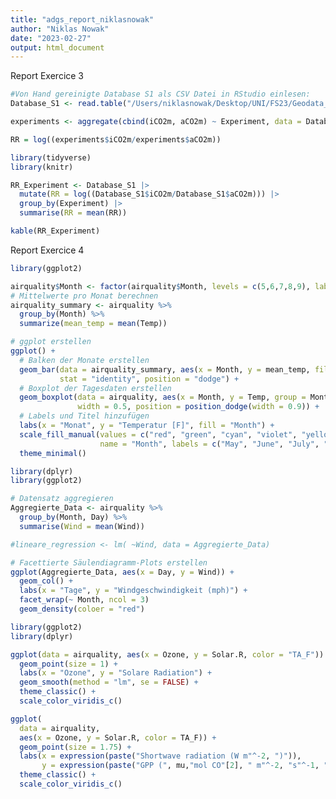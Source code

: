 ```yaml
---
title: "adgs_report_niklasnowak"
author: "Niklas Nowak"
date: "2023-02-27"
output: html_document
--- 
```


Report Exercice 3

```r
#Von Hand gereinigte Database S1 als CSV Datei in RStudio einlesen:
Database_S1 <- read.table("/Users/niklasnowak/Desktop/UNI/FS23/Geodata_Science/Report_exercice3/Daten_gereinigt/Database_S1_gereinigt.2_.csv",sep=",",header=TRUE)

experiments <- aggregate(cbind(iCO2m, aCO2m) ~ Experiment, data = Database_S1, FUN = mean )

RR = log((experiments$iCO2m/experiments$aCO2m))
```

```r
library(tidyverse)
library(knitr)

RR_Experiment <- Database_S1 |>
  mutate(RR = log((Database_S1$iCO2m/Database_S1$aCO2m))) |>
  group_by(Experiment) |>
  summarise(RR = mean(RR)) 

kable(RR_Experiment)
```

Report Exercice 4

```r
library(ggplot2)

airquality$Month <- factor(airquality$Month, levels = c(5,6,7,8,9), labels = c("May", "June", "July", "August", "September"))
# Mittelwerte pro Monat berechnen
airquality_summary <- airquality %>%
  group_by(Month) %>%
  summarize(mean_temp = mean(Temp))

# ggplot erstellen
ggplot() +
  # Balken der Monate erstellen
  geom_bar(data = airquality_summary, aes(x = Month, y = mean_temp, fill = Month),
           stat = "identity", position = "dodge") +
  # Boxplot der Tagesdaten erstellen
  geom_boxplot(data = airquality, aes(x = Month, y = Temp, group = Month),
               width = 0.5, position = position_dodge(width = 0.9)) +
  # Labels und Titel hinzufügen
  labs(x = "Monat", y = "Temperatur [F]", fill = "Month") +
  scale_fill_manual(values = c("red", "green", "cyan", "violet", "yellow"), 
                    name = "Month", labels = c("May", "June", "July", "August", "September")) +
  theme_minimal()
```

```r
library(dplyr)
library(ggplot2)

# Datensatz aggregieren
Aggregierte_Data <- airquality %>%
  group_by(Month, Day) %>%
  summarise(Wind = mean(Wind))

#lineare_regression <- lm( ~Wind, data = Aggregierte_Data)

# Facettierte Säulendiagramm-Plots erstellen
ggplot(Aggregierte_Data, aes(x = Day, y = Wind)) +
  geom_col() +
  labs(x = "Tage", y = "Windgeschwindigkeit (mph)") +
  facet_wrap(~ Month, ncol = 3)
  geom_density(coloer = "red")
```
```r
library(ggplot2)
library(dplyr)

ggplot(data = airquality, aes(x = Ozone, y = Solar.R, color = "TA_F")) +
  geom_point(size = 1) +
  labs(x = "Ozone", y = "Solare Radiation") +
  geom_smooth(method = "lm", se = FALSE) +
  theme_classic() +
  scale_color_viridis_c()
```
```r
ggplot(
  data = airquality,
  aes(x = Ozone, y = Solar.R, color = TA_F)) +
  geom_point(size = 1.75) +
  labs(x = expression(paste("Shortwave radiation (W m"^-2, ")")),
       y = expression(paste("GPP (", mu,"mol CO"[2], " m"^-2, "s"^-1, ")"))) +
  theme_classic() +
  scale_color_viridis_c()
```




